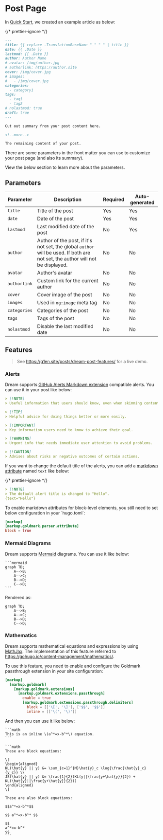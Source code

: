 
# Post Page

In [Quick Start](/), we created an example article as below:

{/* prettier-ignore */}
```md
---
title: {{ replace .TranslationBaseName "-" " " | title }}
date: {{ .Date }}
lastmod: {{ .Date }}
author: Author Name
# avatar: /img/author.jpg
# authorlink: https://author.site
cover: /img/cover.jpg
# images:
#   - /img/cover.jpg
categories:
  - category1
tags:
  - tag1
  - tag2
# nolastmod: true
draft: true
---

Cut out summary from your post content here.

<!--more-->

The remaining content of your post.
```

There are some parameters in the front matter you can use to customize your post page (and also its summary).

View the below section to learn more about the parameters.

## Parameters

| Parameter    | Description                                                                                                                   | Required | Auto-generated |
| ------------ | ----------------------------------------------------------------------------------------------------------------------------- | -------- | -------------- |
| `title`      | Title of the post                                                                                                             | Yes      | Yes            |
| `date`       | Date of the post                                                                                                              | Yes      | Yes            |
| `lastmod`    | Last modified date of the post                                                                                                | No       | Yes            |
| `author`     | Author of the post, if it's not set, the global `author` will be used. If both are not set, the author will not be displayed. | No       | No             |
| `avatar`     | Author's avatar                                                                                                               | No       | No             |
| `authorlink` | Custom link for the current author                                                                                            | No       | No             |
| `cover`      | Cover image of the post                                                                                                       | No       | No             |
| `images`     | Used in `og:image` meta tag                                                                                                   | No       | No             |
| `categories` | Categories of the post                                                                                                        | No       | No             |
| `tags`       | Tags of the post                                                                                                              | No       | No             |
| `nolastmod`  | Disable the last modified date                                                                                                | No       | No             |

## Features

> See https://g1en.site/posts/dream-post-features/ for a live demo.

### Alerts

Dream supports [GitHub Alerts Markdown extension](https://github.blog/changelog/2023-12-14-new-markdown-extension-alerts-provide-distinctive-styling-for-significant-content/) compatible alerts. You can use it in your post like below:

```md
> [!NOTE]
> Useful information that users should know, even when skimming content.

> [!TIP]
> Helpful advice for doing things better or more easily.

> [!IMPORTANT]
> Key information users need to know to achieve their goal.

> [!WARNING]
> Urgent info that needs immediate user attention to avoid problems.

> [!CAUTION]
> Advises about risks or negative outcomes of certain actions.
```

If you want to change the default title of the alerts, you can add a
[markdown attribute](https://gohugo.io/content-management/markdown-attributes/)
named `text` like below:

{/* prettier-ignore */}
```md
> [!NOTE]
> The default alert title is changed to "Hello".
{text="Hello"}
```

<Callout type="info">
To enable markdown attributes for block-level elements, you still need to set
below configuration in your `hugo.toml`:

```toml
[markup]
[markup.goldmark.parser.attribute]
block = true
```

</Callout>

### Mermaid Diagrams

Dream supports [Mermaid](https://mermaid.js.org/) diagrams. You can use it like below:

````mdx filename="Markdown"
```mermaid
graph TD;
    A-->B;
    A-->C;
    B-->D;
    C-->D;
```
````

Rendered as:

```mermaid
graph TD;
    A-->B;
    A-->C;
    B-->D;
    C-->D;
```

### Mathematics

Dream supports mathematical equations and expressions by using [MathJax](https://www.mathjax.org/).
The implementation of this feature referred to https://gohugo.io/content-management/mathematics/.

To use this feature, you need to enable and configure the Goldmark passthrough extension in your site configuration:

```toml
[markup]
  [markup.goldmark]
    [markup.goldmark.extensions]
      [markup.goldmark.extensions.passthrough]
        enable = true
        [markup.goldmark.extensions.passthrough.delimiters]
          block = [['\[', '\]'], ['$$', '$$']]
          inline = [['\(', '\)']]
```

And then you can use it like below:

````mdx filename="Markdown"
```math
This is an inline \(a^*=x-b^*\) equation.
```

```math
These are block equations:

\[
\begin{aligned}
KL(\hat{y} || y) &= \sum_{c=1}^{M}\hat{y}_c \log{\frac{\hat{y}_c}{y_c}} \\
JS(\hat{y} || y) &= \frac{1}{2}(KL(y||\frac{y+\hat{y}}{2}) + KL(\hat{y}||\frac{y+\hat{y}}{2}))
\end{aligned}
\]

These are also block equations:

$$a^*=x-b^*$$

$$ a^*=x-b^* $$

$$
a^*=x-b^*
$$
```
````
